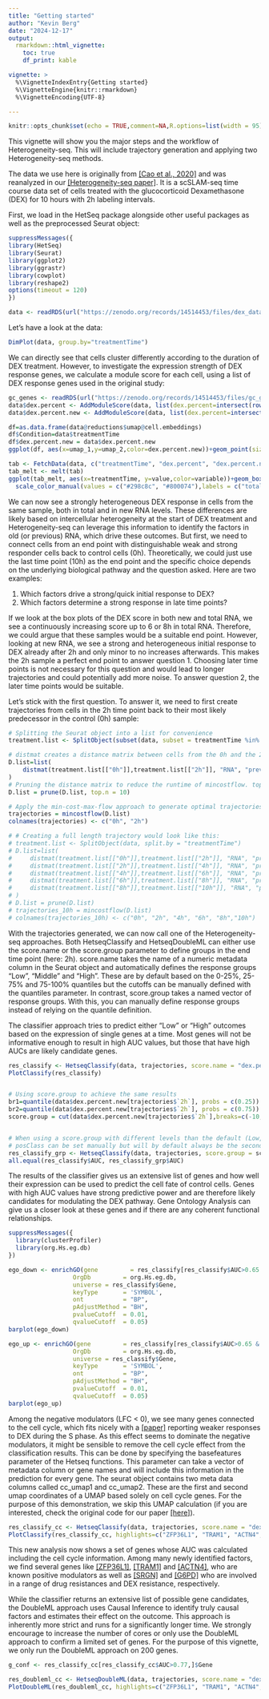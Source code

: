 ```yaml
---
title: "Getting started"
author: "Kevin Berg"
date: "2024-12-17"
output:
  rmarkdown::html_vignette:
    toc: true
    df_print: kable

vignette: >
  %\VignetteIndexEntry{Getting started}
  %\VignetteEngine{knitr::rmarkdown}
  %\VignetteEncoding{UTF-8}

---
```


```r
knitr::opts_chunk$set(echo = TRUE,comment=NA,R.options=list(width = 95))
```


This vignette will show you the major steps and the workflow of Heterogeneity-seq. This will include trajectory generation and applying two Heterogeneity-seq methods.

The data we use here is originally from [[Cao et al., 2020]](https://pubmed.ncbi.nlm.nih.gov/32284584/) and was reanalyzed in our [[Heterogeneity-seq paper]](https://www.biorxiv.org/content/10.1101/2024.10.28.620481v1). It is a scSLAM-seq time course data set of cells treated with the glucocorticoid Dexamethasone (DEX) for 10 hours with 2h labeling intervals. 

First, we load in the HetSeq package alongside other useful packages as well as the preprocessed Seurat object:

```r
suppressMessages({
library(HetSeq)
library(Seurat)
library(ggplot2)
library(ggrastr)
library(cowplot)
library(reshape2)
options(timeout = 120)
})

data <- readRDS(url("https://zenodo.org/records/14514453/files/dex_data.rds"))
```


Let's have a look at the data:

```r
DimPlot(data, group.by="treatmentTime")
```

We can directly see that cells cluster differently according to the duration of DEX treatment. However, to investigate the expression strength of DEX response genes, we calculate a module score for each cell, using a list of DEX response genes used in the original study:

```r

gc_genes <- readRDS(url("https://zenodo.org/records/14514453/files/gc_genes.rds"))
data$dex.percent <- AddModuleScore(data, list(dex.percent=intersect(rownames(data),gc_genes)), name = "DEX.modulescore", assay = "RNA")$DEX.modulescore1
data$dex.percent.new <- AddModuleScore(data, list(dex.percent=intersect(rownames(data),gc_genes)), name = "DEX.modulescore.new", assay = "newRNA")$DEX.modulescore.new1

df=as.data.frame(data@reductions$umap@cell.embeddings)
df$Condition=data$treatmentTime
df$dex.percent.new = data$dex.percent.new
ggplot(df, aes(x=umap_1,y=umap_2,color=dex.percent.new))+geom_point(size=0.2)+scale_color_viridis_c(option = "turbo", name="DEX score", limits=c(0,0.8), oob=scales::squish)+theme_cowplot()
```

```r
tab <- FetchData(data, c("treatmentTime", "dex.percent", "dex.percent.new"))
tab_melt <- melt(tab)
ggplot(tab_melt, aes(x=treatmentTime, y=value,color=variable))+geom_boxplot()+theme_cowplot()+theme(axis.title.x = element_blank())+
  scale_color_manual(values = c("#298c8c", "#800074"),labels = c("total RNA", "new RNA"))+ylab("DEX score")
```

We can now see a strongly heterogeneous DEX response in cells from the same sample, both in total and in new RNA levels. These differences are likely based on intercellular heterogeneity at the start of DEX treatment and Heterogeneity-seq can leverage this information to identify the factors in old (or previous) RNA, which drive these outcomes. But first, we need to connect cells from an end point with distinguishable weak and strong responder cells back to control cells (0h). Theoretically, we could just use the last time point (10h) as the end point and the specific choice depends on the underlying biological pathway and the question asked. Here are two examples:

  1. Which factors drive a strong/quick initial response to DEX?
  2. Which factors determine a strong response in late time points?

If we look at the box plots of the DEX score in both new and total RNA, we see a continuously increasing score up to 6 or 8h in total RNA. Therefore, we could argue that these samples would be a suitable end point. However, looking at new RNA, we see a strong and heterogeneous initial response to DEX already after 2h and only minor to no increases afterwards. This makes the 2h sample a perfect end point to answer question 1. Choosing later time points is not necessary for this question and would lead to longer trajectories and could potentially add more noise. To answer question 2, the later time points would be suitable.

Let's stick with the first question. To answer it, we need to first create trajectories from cells in the 2h time point back to their most likely predecessor in the control (0h) sample:

```r

# Splitting the Seurat object into a list for convenience
treatment.list <- SplitObject(subset(data, subset = treatmentTime %in% c("0h", "2h")), split.by = "treatmentTime")

# distmat creates a distance matrix between cells from the 0h and the 2h sample. Distances are calculated between the total RNA (= "RNA") assay of the previous time point (0h) and the previous RNA (= "prevRNA") assay of the following time point.
D.list=list(
    distmat(treatment.list[["0h"]],treatment.list[["2h"]], "RNA", "prevRNA")
)
# Pruning the distance matrix to reduce the runtime of mincostflow. top.n parameter can be used to set a cutoff (10 by default)
D.list = prune(D.list, top.n = 10)

# Apply the min-cost-max-flow approach to generate optimal trajectories
trajectories = mincostflow(D.list)
colnames(trajectories) <- c("0h", "2h")

# # Creating a full length trajectory would look like this:
# treatment.list <- SplitObject(data, split.by = "treatmentTime")
# D.list=list(
#     distmat(treatment.list[["0h"]],treatment.list[["2h"]], "RNA", "prevRNA"),
#     distmat(treatment.list[["2h"]],treatment.list[["4h"]], "RNA", "prevRNA"),
#     distmat(treatment.list[["4h"]],treatment.list[["6h"]], "RNA", "prevRNA"),
#     distmat(treatment.list[["6h"]],treatment.list[["8h"]], "RNA", "prevRNA"),
#     distmat(treatment.list[["8h"]],treatment.list[["10h"]], "RNA", "prevRNA")
# )
# D.list = prune(D.list)
# trajectories_10h = mincostflow(D.list)
# colnames(trajectories_10h) <- c("0h", "2h", "4h", "6h", "8h","10h")
```

With the trajectories generated, we can now call one of the Heterogeneity-seq approaches. Both HetseqClassify and HetseqDoubleML can either use the score.name or the score.group parameter to define groups in the end time point (here: 2h). score.name takes the name of a numeric metadata column in the Seurat object and automatically defines the response groups "Low", "Middle" and "High". These are by default based on the 0-25%, 25-75% and 75-100% quantiles but the cutoffs can be manually defined with the quantiles parameter. In contrast, score.group takes a named vector of response groups. With this, you can manually define response groups instead of relying on the quantile definition.

The classifier approach tries to predict either "Low" or "High" outcomes based on the expression of single genes at a time. Most genes will not be informative enough to result in high AUC values, but those that have high AUCs are likely candidate genes.  

```r

res_classify <- HetseqClassify(data, trajectories, score.name = "dex.percent.new", num_cores = 16)
PlotClassify(res_classify)


# Using score.group to achieve the same results
br1=quantile(data$dex.percent.new[trajectories$`2h`], probs = c(0.25))
br2=quantile(data$dex.percent.new[trajectories$`2h`], probs = c(0.75))
score.group = cut(data$dex.percent.new[trajectories$`2h`],breaks=c(-10,br1,br2,10),labels=c("Weak","Average","Strong"))


# When using a score.group with different levels than the default (Low, Middle, High), compareGroups has to be adapted to which levels should be compared.
# posClass can be set manually but will by default always be the second value in compareGroups.
res_classify_grp <- HetseqClassify(data, trajectories, score.group = score.group, compareGroups = c("Weak", "Strong"), posClass = "Strong", num_cores = 16)
all.equal(res_classify$AUC, res_classify_grp$AUC)
```

The results of the classifier gives us an extensive list of genes and how well their expression can be used to predict the cell fate of control cells. Genes with high AUC values have strong predictive power and are therefore likely candidates for modulating the DEX pathway. Gene Ontology Analysis can give us a closer look at these genes and if there are any coherent functional relationships.

```r
suppressMessages({
  library(clusterProfiler)
  library(org.Hs.eg.db)
})

ego_down <- enrichGO(gene         = res_classify[res_classify$AUC>0.65 & res_classify$LFC<0,]$Gene,
                  OrgDb         = org.Hs.eg.db,
                  universe = res_classify$Gene,
                  keyType       = 'SYMBOL',
                  ont           = "BP",
                  pAdjustMethod = "BH",
                  pvalueCutoff  = 0.01,
                  qvalueCutoff  = 0.05)
barplot(ego_down)

ego_up <- enrichGO(gene         = res_classify[res_classify$AUC>0.65 & res_classify$LFC>0,]$Gene,
                  OrgDb         = org.Hs.eg.db,
                  universe = res_classify$Gene,
                  keyType       = 'SYMBOL',
                  ont           = "BP",
                  pAdjustMethod = "BH",
                  pvalueCutoff  = 0.01,
                  qvalueCutoff  = 0.05)
barplot(ego_up)
``` 

Among the negative modulators (LFC < 0), we see many genes connected to the cell cycle, which fits nicely with a [[paper]](https://doi.org/10.1621/nrs.14001) reporting weaker responses to DEX during the S phase. As this effect seems to dominate the negative modulators, it might be sensible to remove the cell cycle effect from the classification results. This can be done by specifying the basefeatures parameter of the Hetseq functions. This parameter can take a vector of metadata column or gene names and will include this information in the prediction for every gene. The seurat object contains two meta data columns called cc_umap1 and cc_umap2. These are the first and second umap coordinates of a UMAP based solely on cell cycle genes. For the purpose of this demonstration, we skip this UMAP calculation (if you are interested, check the original code for our paper [[here]](https://zenodo.org/records/14176698)).

```r

res_classify_cc <- HetseqClassify(data, trajectories, score.name = "dex.percent.new", basefeatures = c("cc_umap1", "cc_umap2"), num_cores = 16)
PlotClassify(res_classify_cc, highlights=c("ZFP36L1", "TRAM1", "ACTN4", "SRGN", "G6PD"))

```

This new analysis now shows a set of genes whose AUC was calculated including the cell cycle information. Among many newly identified factors, we find several genes like [[ZFP36L1]](https://doi.org/10.1101/2022.09.27.509553), [[TRAM1]](https://doi.org/10.1210/endo.141.9.7680) and [[ACTN4]](https://www.jbc.org/article/S0021-9258(20)36696-5/fulltext), who are known positive modulators as well as [[SRGN]](https://doi.org/10.3389/fonc.2013.00327 ) and [[G6PD]](https://doi.org/10.1186/s40164-022-00326-6) who are involved in a range of drug resistances and DEX resistance, respectively.

While the classifier returns an extensive list of possible gene candidates, the DoubleML approach uses Causal Inference to identify truly causal factors and estimates their effect on the outcome. This approach is inherently more strict and runs for a significantly longer time. We strongly encourage to increase the number of cores or only use the DoubleML approach to confirm a limited set of genes. For the purpose of this vignette, we only run the DoubleML approach on 200 genes.

```r
g_conf <- res_classify_cc[res_classify_cc$AUC>0.77,]$Gene

res_doubleml_cc <- HetseqDoubleML(data, trajectories, score.name = "dex.percent.new", genes = g_conf, basefeatures = c("cc_umap1", "cc_umap2"), num_cores = 32)
PlotDoubleML(res_doubleml_cc, highlights=c("ZFP36L1", "TRAM1", "ACTN4", "SRGN", "G6PD"), highlights.color = rep("red", 5), density.color = FALSE)
```
